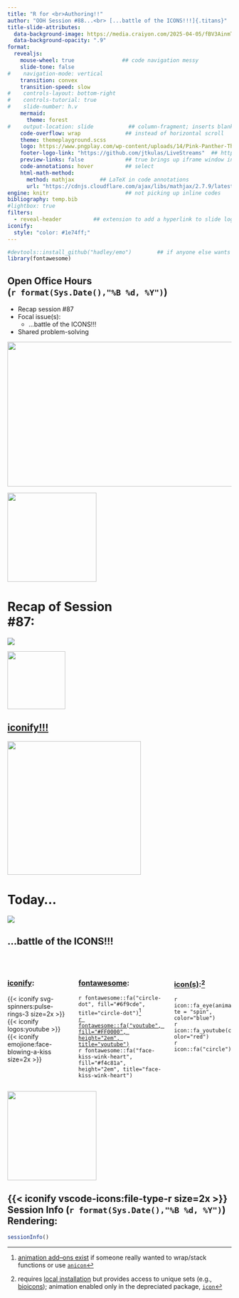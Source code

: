 ```yaml
---
title: "R for <br>Authoring!!" 
author: "OOH Session #88...<br> [...battle of the ICONS!!!]{.titans}"
title-slide-attributes: 
  data-background-image: https://media.craiyon.com/2025-04-05/fBV3AinmT0WoK48-K-hIjQ.webp #https://media.craiyon.com/2025-04-19/6SOKpdtoRuevUgTEwUwhBQ.webp 
  data-background-opacity: ".9"
format:
  revealjs:
    mouse-wheel: true               ## code navigation messy
    slide-tone: false
#    navigation-mode: vertical
    transition: convex
    transition-speed: slow
#    controls-layout: bottom-right
#    controls-tutorial: true
#    slide-number: h.v
    mermaid:
      theme: forest
#    output-location: slide           ## column-fragment; inserts blank 2nd slide
    code-overflow: wrap              ## instead of horizontal scroll
    theme: themeplayground.scss       
    logo: https://www.pngplay.com/wp-content/uploads/14/Pink-Panther-Thinking-Transparent-Images.png
    footer-logo-link: "https://github.com/jtkulas/LiveStreams"  ## https://github.com/shafayetShafee/reveal-header#readme
    preview-links: false             ## true brings up iframe window instead of "site"
    code-annotations: hover          ## select
    html-math-method: 
      method: mathjax        ## LaTeX in code annotations
      url: "https://cdnjs.cloudflare.com/ajax/libs/mathjax/2.7.9/latest.js?config=TeX-MML-AM_CHTML"
engine: knitr                        ## not picking up inline codes
bibliography: temp.bib
#lightbox: true
filters: 
  - reveal-header          ## extension to add a hyperlink to slide logo
iconify:
  style: "color: #1e74ff;"
---
```


```r
#devtools::install_github("hadley/emo")        ## if anyone else wants to render
library(fontawesome)
```

## Open Office Hours <br>(`r format(Sys.Date(),"%B %d, %Y")`)

::: {layout="[90,10]"}
::: first-column
+ Recap session #87
+ Focal issue(s):
    + [...battle of the ICONS!!!]{.titans2}
+ Shared problem-solving

:::

::: second-column
:::

:::

![](img/title87.JPG){.absolute top="135" right="-120" width="600" height="325"}

![](https://static.vecteezy.com/system/resources/previews/015/241/249/non_2x/glowing-neon-arrow-doodle-transparent-free-png.png){.absolute top="155" left="360" width="200"}

# Recap of Session <br>#87: 

![](https://pngimg.com/d/sticky_note_PNG18964.png){.absolute right="50" top="200"}

![](https://community-openhab-org.s3.dualstack.eu-central-1.amazonaws.com/original/3X/4/4/4486dfe2681b7b51b0615dab850a1f8cdaa95ac6.png){.absolute width="130" top="255" right="110"}

## [[iconify!!!]{.tangerine}](https://github.com/mcanouil/quarto-iconify)

![](https://www.vectorkhazana.com/assets/images/products/marilyn_monroe_3.png){.absolute right="-130" top="0" height="300"}

# Today...

![](https://media4.giphy.com/media/v1.Y2lkPTc5MGI3NjExbGZvamRkOXptZHZwb3JvaThybGgxdm1weDA4ZzNmbnBwMGxwZjRnYSZlcD12MV9pbnRlcm5hbF9naWZfYnlfaWQmY3Q9Zw/Pyv6fShlz8XHq/giphy.gif)

## [...battle of the ICONS!!!]{.titans2} 

<br>

::: {.columns}
::: {.column width="30%"}
### [iconify](https://github.com/mcanouil/quarto-iconify):

 {{< iconify svg-spinners:pulse-rings-3 size=2x >}} <br>
 {{< iconify logos:youtube >}} <br>
 {{< iconify emojione:face-blowing-a-kiss size=2x >}}
:::

::: {.column width="42%"}
### [fontawesome](https://rstudio.github.io/fontawesome/):

 `r fontawesome::fa("circle-dot", fill="#6f9cde", title="circle-dot")`^[[animation add--ons exist](https://github.com/mcanouil/quarto-animate) if someone really wanted to wrap/stack functions or use [`anicon`](https://anicon.netlify.app/#4)] <br>
 [`r fontawesome::fa("youtube", fill="#FF0000", height="2em", title="youtube")`](https://cran.r-project.org/web/packages/fontawesome/fontawesome.pdf) <br>
 `r fontawesome::fa("face-kiss-wink-heart", fill="#f4c81a", height="2em", title="face-kiss-wink-heart")`

:::

::: {.column width="28%"} 
### [icon(s)](https://pkg.mitchelloharawild.com/icons/):^[requires [local installation](https://pkg.mitchelloharawild.com/icons/news/index.html) but provides access to unique sets (e.g., [bioicons](https://bioicons.com/)); animation enabled only in the depreciated package, [`icon`](https://ropensci.org/blog/2018/05/15/icon/)]

`r icon::fa_eye(animate = "spin", color="blue")`  <br>
`r icon::fa_youtube(color="red")` <br>
`r icon::fa("circle")`

:::

:::

![](https://media2.giphy.com/media/v1.Y2lkPTc5MGI3NjExbzJzeHBrd2owZTZpZ3VsZmY3NTl3cjcweno0c3BmYzE1dm1xZ3EyciZlcD12MV9pbnRlcm5hbF9naWZfYnlfaWQmY3Q9Zw/2OVL0dLCB5nck/giphy.gif){.absolute right="-120" top="-20" height="200"}

## {{< iconify vscode-icons:file-type-r size=2x >}} Session Info (`r format(Sys.Date(),"%B %d, %Y")`) Rendering: 
```r
sessionInfo()
```

